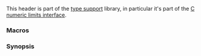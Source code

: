 {{cpp/header/title|climits}}
{{cpp/header/navbar}}
{{cpp/header/c}}

This header is part of the [[cpp/types|type support]] library, in particular it's part of the [[cpp/types/climits|C numeric limits interface]].

===Macros===
{{dsc begin}}
{{dsc inc|cpp/types/dsc CHAR_BIT}}
{{dsc inc|cpp/types/dsc MB_LEN_MAX}}
{{dsc inc|cpp/types/dsc CHAR_MIN}}
{{dsc inc|cpp/types/dsc CHAR_MAX}}
{{dsc inc|cpp/types/dsc signed_MIN}}
{{dsc inc|cpp/types/dsc signed_MAX}}
{{dsc inc|cpp/types/dsc unsigned_MAX}}
{{dsc end}}

===Synopsis===
{{source|1=
#define CHAR_BIT      /* see definition */
#define SCHAR_MIN     /* see definition */
#define SCHAR_MAX     /* see definition */
#define UCHAR_MAX     /* see definition */
#define CHAR_MIN      /* see definition */
#define CHAR_MAX      /* see definition */
#define MB_LEN_MAX    /* see definition */
#define SHRT_MIN      /* see definition */
#define SHRT_MAX      /* see definition */
#define USHRT_MAX     /* see definition */
#define INT_MIN       /* see definition */
#define INT_MAX       /* see definition */
#define UINT_MAX      /* see definition */
#define LONG_MIN      /* see definition */
#define LONG_MAX      /* see definition */
#define ULONG_MAX     /* see definition */
#define LLONG_MIN     /* see definition */
#define LLONG_MAX     /* see definition */
#define ULLONG_MAX    /* see definition */
}}

{{langlinks|es|ja|ru|zh}}